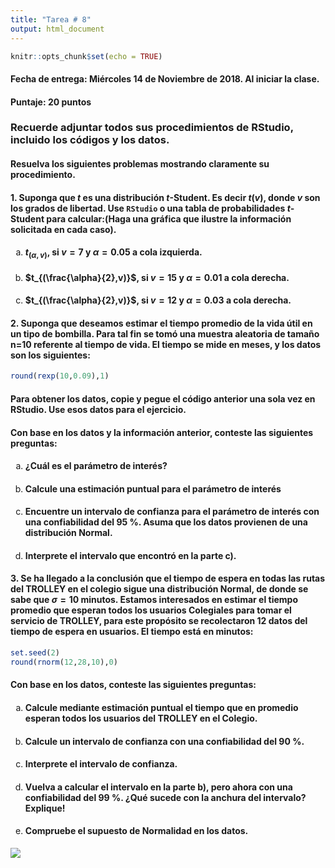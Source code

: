 ```yaml
---
title: "Tarea # 8"
output: html_document
---
```


```r
knitr::opts_chunk$set(echo = TRUE)
```


#### **Fecha de entrega:** Miércoles 14 de Noviembre de 2018. Al iniciar la clase.

#### **Puntaje: 20 puntos** 

### Recuerde adjuntar todos sus procedimientos de RStudio, incluido los códigos y los datos.

#### Resuelva los siguientes problemas mostrando claramente su procedimiento.

#### **1.** Suponga que $t$ es una distribución $t$-Student. Es decir $t(v)$, donde $v$ son los grados de libertad. Use `RStudio` o una tabla de probabilidades $t$-Student para calcular:(Haga una gráfica que ilustre la información solicitada en cada caso). 

a)  ####  $t_{(\alpha,v)}$, si $v=7$ y $\alpha=0.05$ a cola izquierda.

b)  ####  $t_{(\frac{\alpha}{2},v)}$, si $v=15$ y $\alpha=0.01$ a cola derecha.

b)  ####  $t_{(\frac{\alpha}{2},v)}$, si $v=12$ y $\alpha=0.03$ a cola derecha. 

#### **2.** Suponga que deseamos estimar el tiempo promedio de la vida útil en un tipo de bombilla. Para tal fin se tomó una muestra aleatoria de tamaño n=10 referente al tiempo de vida. El tiempo se mide en meses, y los datos son los siguientes:

```r
round(rexp(10,0.09),1)
```

#### Para obtener los datos, copie y pegue el código anterior una sola vez en RStudio. Use esos datos para el ejercicio.

#### Con base en los datos y la información anterior, conteste las siguientes preguntas:

a)  #### ¿Cuál es el parámetro de interés?  

b)  #### Calcule una estimación puntual para el parámetro de interés

c)  #### Encuentre un intervalo de confianza para el parámetro de interés con una confiabilidad del 95 %. Asuma que los datos provienen de una distribución Normal.

d)  #### Interprete el intervalo que encontró en la parte c).


#### **3.** Se ha llegado a la conclusión que el tiempo de espera en todas las rutas del TROLLEY en el colegio sigue una distribución Normal, de donde se sabe que $\sigma=10$ minutos. Estamos interesados en estimar el tiempo promedio que esperan todos los usuarios Colegiales para tomar el servicio de TROLLEY, para este propósito se recolectaron 12 datos del tiempo de espera en usuarios. El tiempo está en minutos:

```r
set.seed(2)
round(rnorm(12,28,10),0)
```

#### Con base en los datos, conteste las siguientes preguntas:

a)  #### Calcule mediante estimación puntual el tiempo que en promedio esperan todos los usuarios del TROLLEY en el Colegio. 

b)  #### Calcule un intervalo de confianza con una confiabilidad del 90 %.

c)  #### Interprete el intervalo de confianza.

d)  #### Vuelva a calcular el intervalo en la parte b), pero ahora con una confiabilidad del 99 %. ¿Qué sucede con la anchura del intervalo? Explique!

e)  #### Compruebe el supuesto de Normalidad en los datos.

![](blanco.png)
